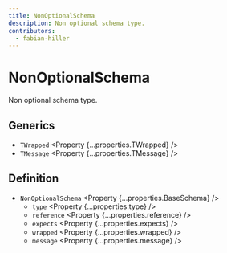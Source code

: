 ```yaml
---
title: NonOptionalSchema
description: Non optional schema type.
contributors:
  - fabian-hiller
---
```



# NonOptionalSchema

Non optional schema type.

## Generics

- `TWrapped` <Property {...properties.TWrapped} />
- `TMessage` <Property {...properties.TMessage} />

## Definition

- `NonOptionalSchema` <Property {...properties.BaseSchema} />
  - `type` <Property {...properties.type} />
  - `reference` <Property {...properties.reference} />
  - `expects` <Property {...properties.expects} />
  - `wrapped` <Property {...properties.wrapped} />
  - `message` <Property {...properties.message} />
